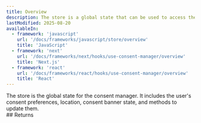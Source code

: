 ```yaml
---
title: Overview
description: The store is a global state that can be used to access the consent manager's state.
lastModified: 2025-08-20
availableIn:
  - framework: 'javascript'
    url: '/docs/frameworks/javascript/store/overview'
    title: 'JavaScript'
  - framework: 'next'
    url: '/docs/frameworks/next/hooks/use-consent-manager/overview'
    title: 'Next.js'
  - framework: 'react'
    url: '/docs/frameworks/react/hooks/use-consent-manager/overview'
    title: 'React'
---
```


<section id="overview">
The store is the global state for the consent manager. It includes the user's consent preferences, location, consent banner state, and methods to update them.
</section>


<section id="returns">
## Returns

<AutoTypeTable path="./packages/core/src/index.ts" name="PrivacyConsentState" />
</section>
